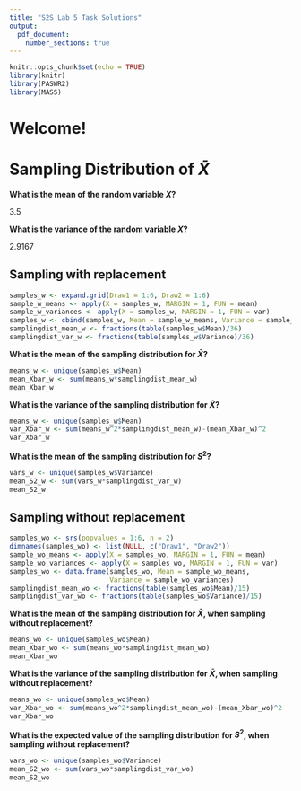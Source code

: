```yaml
---
title: "S2S Lab 5 Task Solutions"
output:
  pdf_document:
    number_sections: true
---
```


```r
knitr::opts_chunk$set(echo = TRUE)
library(knitr)
library(PASWR2)
library(MASS)
```

# Welcome!

# Sampling Distribution of $\bar X$

**What is the mean of the random variable $X$?**

3.5

**What is the variance of the random variable $X$?**

2.9167

## Sampling with replacement

```r
samples_w <- expand.grid(Draw1 = 1:6, Draw2 = 1:6)
sample_w_means <- apply(X = samples_w, MARGIN = 1, FUN = mean)
sample_w_variances <- apply(X = samples_w, MARGIN = 1, FUN = var)
samples_w <- cbind(samples_w, Mean = sample_w_means, Variance = sample_w_variances)
samplingdist_mean_w <- fractions(table(samples_w$Mean)/36)
samplingdist_var_w <- fractions(table(samples_w$Variance)/36)
```

**What is the mean of the sampling distribution for $\bar X$?**

```r
means_w <- unique(samples_w$Mean)
mean_Xbar_w <- sum(means_w*samplingdist_mean_w)
mean_Xbar_w
```

**What is the variance of the sampling distribution for $\bar X$?**

```r
means_w <- unique(samples_w$Mean)
var_Xbar_w <- sum(means_w^2*samplingdist_mean_w)-(mean_Xbar_w)^2
var_Xbar_w
```

**What is the mean of the sampling distribution for $S^2$?**

```r
vars_w <- unique(samples_w$Variance)
mean_S2_w <- sum(vars_w*samplingdist_var_w)
mean_S2_w
```

## Sampling without replacement

```r
samples_wo <- srs(popvalues = 1:6, n = 2)
dimnames(samples_wo) <- list(NULL, c("Draw1", "Draw2"))
sample_wo_means <- apply(X = samples_wo, MARGIN = 1, FUN = mean)
sample_wo_variances <- apply(X = samples_wo, MARGIN = 1, FUN = var)
samples_wo <- data.frame(samples_wo, Mean = sample_wo_means,
                         Variance = sample_wo_variances)
samplingdist_mean_wo <- fractions(table(samples_wo$Mean)/15)
samplingdist_var_wo <- fractions(table(samples_wo$Variance)/15)
```

**What is the mean of the sampling distribution for $\bar X$, when sampling without replacement?**

```r
means_wo <- unique(samples_wo$Mean)
mean_Xbar_wo <- sum(means_wo*samplingdist_mean_wo)
mean_Xbar_wo
```

**What is the variance of the sampling distribution for $\bar X$, when sampling without replacement?**

```r
means_wo <- unique(samples_wo$Mean)
var_Xbar_wo <- sum(means_wo^2*samplingdist_mean_wo)-(mean_Xbar_wo)^2
var_Xbar_wo
```

**What is the expected value of the sampling distribution for $S^2$, when sampling without replacement?**

```r
vars_wo <- unique(samples_wo$Variance)
mean_S2_wo <- sum(vars_wo*samplingdist_var_wo)
mean_S2_wo
```








